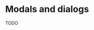 

<Meta
  title="Styles/Containers/Modals and dialogs"
  decorators={decorators}
/>

# Modals and dialogs

<Story name="TODO">
  <Grid container spacing={1} direction="row">
    TODO
  </Grid>
</Story>
